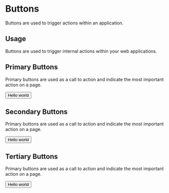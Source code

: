 

<Meta title="Daytracker Design System Buttons" component={Button} />

# Buttons

Buttons are used to trigger actions within an application.

## Usage

Buttons are used to trigger internal actions within your web applications.

## Primary Buttons

Primary buttons are used as a call to action and indicate the most important action on a page.

<Preview withToolbar>
  <Story name="Primary">
    <Button primary>Hello world</Button>
  </Story>
</Preview>

## Secondary Buttons

Primary buttons are used as a call to action and indicate the most important action on a page.

<Story name="Secondary">
  <Button secondary>Hello world</Button>
</Story>

## Tertiary Buttons

Primary buttons are used as a call to action and indicate the most important action on a page.

<Story name="Tertiary">
  <Button tertiary>Hello world</Button>
</Story>